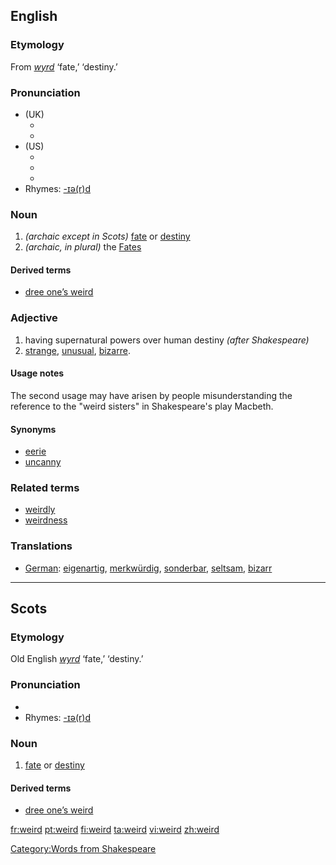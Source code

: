 ==English==

===Etymology===
From {{ang}} ''[[wyrd]]'' ‘fate,’ ‘destiny.’

===Pronunciation===
*(UK)
**{{IPA|/wɪəd/}}
**{{SAMPA|/wI@d/}}
*(US)
**{{IPA|/wɪrd/}}
**{{SAMPA|/wIrd/}}
**{{audio|en-us-weird.ogg|Audio (US)}}
*Rhymes: [[Rhymes:English:-ɪə(r)d|-ɪə(r)d]]

===Noun===
{{en-noun}}

# ''(archaic except in Scots)'' [[fate]] or [[destiny]]
# ''(archaic, in plural)'' the [[Fates]]

====Derived terms====
*[[dree one’s weird]]

===Adjective===
{{en-ad2|'''weird'''|'''[[weirder]]'''|'''[[weirdest]]'''}}
# having supernatural powers over human destiny ''(after Shakespeare)''
#[[strange]], [[unusual]], [[bizarre]].

====Usage notes====
The second usage may have arisen by people misunderstanding the reference to the "weird sisters" in Shakespeare's play Macbeth.

====Synonyms====
*[[eerie]]
*[[uncanny]]

===Related terms===
*[[weirdly]]
*[[weirdness]]

===Translations===
*[[German]]: [[eigenartig]], [[merkwürdig]], [[sonderbar]], [[seltsam]], [[bizarr]]

----

==Scots==

===Etymology===
Old English ''[[wyrd]]'' ‘fate,’ ‘destiny.’

===Pronunciation===
*{{IPA|/'wɪəd/}}
*Rhymes: [[Rhymes:English:-ɪə(r)d|-ɪə(r)d]]

===Noun===
{{sco-noun}}

# [[fate]] or [[destiny]]

====Derived terms====
*[[dree one’s weird]]

[[Category:Words from Shakespeare]]

[[fr:weird]]
[[pt:weird]]
[[fi:weird]]
[[ta:weird]]
[[vi:weird]]
[[zh:weird]]